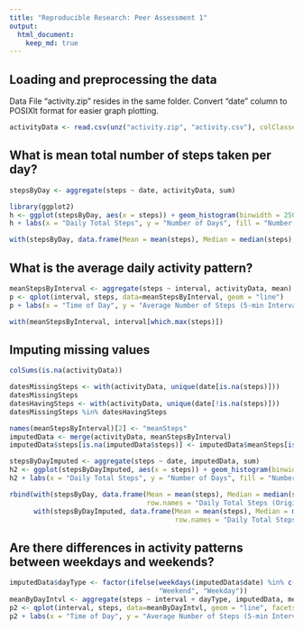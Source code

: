 ```yaml
---
title: "Reproducible Research: Peer Assessment 1"
output: 
  html_document:
    keep_md: true
---
```



## Loading and preprocessing the data

Data File "activity.zip" resides in the same folder. Convert "date" column to POSIXlt format for easier graph plotting.

```r
activityData <- read.csv(unz("activity.zip", "activity.csv"), colClasses = c("integer", "Date", "integer"))
```


## What is mean total number of steps taken per day?

```r
stepsByDay <- aggregate(steps ~ date, activityData, sum)
```

```r
library(ggplot2)
h <- ggplot(stepsByDay, aes(x = steps)) + geom_histogram(binwidth = 2500, aes(fill = ..count..))
h + labs(x = "Daily Total Steps", y = "Number of Days", fill = "Number of Days")
```

```r
with(stepsByDay, data.frame(Mean = mean(steps), Median = median(steps), row.names = "Daily Total Steps"))
```


## What is the average daily activity pattern?

```r
meanStepsByInterval <- aggregate(steps ~ interval, activityData, mean)
p <- qplot(interval, steps, data=meanStepsByInterval, geom = "line")
p + labs(x = "Time of Day", y = "Average Number of Steps (5-min Interval)")
```

```r
with(meanStepsByInterval, interval[which.max(steps)])
```

## Imputing missing values

```r
colSums(is.na(activityData))
```

```r
datesMissingSteps <- with(activityData, unique(date[is.na(steps)]))
datesMissingSteps
datesHavingSteps <- with(activityData, unique(date[!is.na(steps)]))
datesMissingSteps %in% datesHavingSteps
```

```r
names(meanStepsByInterval)[2] <- "meanSteps"
imputedData <- merge(activityData, meanStepsByInterval)
imputedData$steps[is.na(imputedData$steps)] <- imputedData$meanSteps[is.na(imputedData$steps)]
```

```r
stepsByDayImputed <- aggregate(steps ~ date, imputedData, sum)
h2 <- ggplot(stepsByDayImputed, aes(x = steps)) + geom_histogram(binwidth = 2500, aes(fill = ..count..))
h2 + labs(x = "Daily Total Steps", y = "Number of Days", fill = "Number of Days")
```

```r
rbind(with(stepsByDay, data.frame(Mean = mean(steps), Median = median(steps),
                                  row.names = "Daily Total Steps (Original)")),
      with(stepsByDayImputed, data.frame(Mean = mean(steps), Median = median(steps), 
                                         row.names = "Daily Total Steps (Imputed)")))
```


## Are there differences in activity patterns between weekdays and weekends?

```r
imputedData$dayType <- factor(ifelse(weekdays(imputedData$date) %in% c("Saturday", "Sunday"), 
                                     "Weekend", "Weekday"))
meanByDayIntvl <- aggregate(steps ~ interval + dayType, imputedData, mean)
p2 <- qplot(interval, steps, data=meanByDayIntvl, geom = "line", facets = dayType ~ .)
p2 + labs(x = "Time of Day", y = "Average Number of Steps (5-min Interval)")
```

